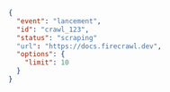 ```json
{
  "event": "lancement",
  "id": "crawl_123",
  "status": "scraping"
  "url": "https://docs.firecrawl.dev",
  "options": {
    "limit": 10
  }
}
```
